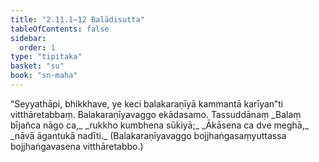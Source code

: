 ```yaml
---
title: "2.11.1–12 Balādisutta"
tableOfContents: false
sidebar:
  order: 1
type: "tipitaka"
basket: "su"
book: "sn-maha"
---
```



<DynamicBreadcrumb />

<Division number="280–291" book="sn-maha" bookNo="14" page="119">

<Paragraph number="709" book="sn-maha">
“Seyyathāpi, bhikkhave, ye keci balakaraṇīyā kammantā karīyan”ti vitthāretabbaṃ.

</Paragraph>
</Division>

<Paragraph number="710" type="center" book="sn-maha">
Balakaraṇīyavaggo ekādasamo.



</Paragraph>

<Paragraph number="711" type="center" book="sn-maha">
Tassuddānaṃ


</Paragraph>

<Paragraph number="712" type="verses" book="sn-maha">
_Balaṃ bījañca nāgo ca,_  
_rukkho kumbhena sūkiyā;_  
_Ākāsena ca dve meghā,_  
_nāvā āgantukā nadīti._  

</Paragraph>

<Paragraph number="713" type="center" book="sn-maha">
(Balakaraṇīyavaggo bojjhaṅgasaṃyuttassa bojjhaṅgavasena vitthāretabbo.)
</Paragraph>